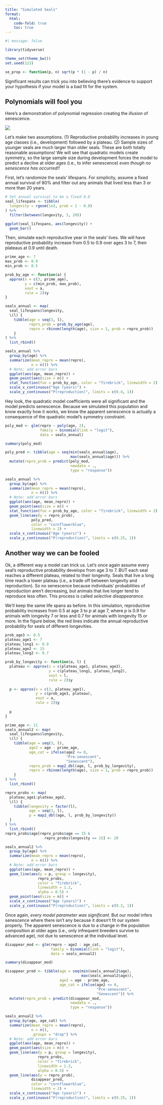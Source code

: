 ```yaml
---
title: "Simulated Seals"
format: 
  html:
    code-fold: true
    toc: true
---
```


```r
#| message: false

library(tidyverse)

theme_set(theme_bw())
set.seed(123)

se_prop <- function(p, n) sqrt(p * (1 - p) / n)

```

Significant results can trick you into believing there's evidence to support your hypothesis if your model is a bad fit for the system.

## Polynomials will fool you

Here's a demonstration of polynomial regression creating the *illusion* of senescence.

![](images/arrested-development-gob-bluth.gif)

Let's make two assumptions. (1) Reproductive probability increases in young age classes (i.e., development) followed by a plateau. (2) Sample sizes of younger seals are much larger than older seals. These are both totally reasonable assumptions! We will see that quadratic models create symmetry, so the large sample size during development forces the model to predict a decline at older ages (i.e., to infer senescence) *even though no senescence has occurred!!*

First, let's randomize the seals' lifespans. For simplicity, assume a fixed annual survival of 80% and filter out any animals that lived less than 3 or more than 20 years.

```r

# Set annual survival to be a fixed 0.8
seal_lifespans <- tibble(
  longevity = rgeom(1e3, prob = 1 - 0.8)
) %>% 
  filter(between(longevity, 3, 20))

ggplot(seal_lifespans, aes(longevity)) +
  geom_bar()

```

Then, simulate each reproductive year in the seals' lives. We will have reproductive probability increase from 0.5 to 0.9 over ages 3 to 7, then plateaus at 0.9 until death.

```r

prime_age <- 7
max_prob <- 0.9
min_prob <- 0.5

prob_by_age <- function(a) {
  approx(x = c(3, prime_age),
         y = c(min_prob, max_prob),
         xout = a,
         rule = 2)$y
}

seals_annual <- map(
  seal_lifespans$longevity,
  \(l) {
    tibble(age = seq(3, l),
           repro_prob = prob_by_age(age),
           repro = rbinom(length(age), size = 1, prob = repro_prob))
    }
) %>% 
  list_rbind()

seals_annual %>% 
  group_by(age) %>% 
  summarize(mean_repro = mean(repro),
            n = n()) %>% 
  # Note: add error bars
  ggplot(aes(age, mean_repro)) +
  geom_point(aes(size = n)) +
  stat_function(fun = prob_by_age, color = "firebrick", linewidth = 2) +
  scale_x_continuous("Age (years)") +
  scale_y_continuous("P(reproduction)", limits = c(0.4, 1))

```

Hey look, the quadratic model coefficients were all significant and the model predicts senescence. Because we simulated this population and know exactly how it works, we know the apparent senescence is actually a consequence of the quadratic model's symmetry constraint.

```r

poly_mod <- glm(repro ~ poly(age, 2), 
                family = binomial(link = "logit"),
                data = seals_annual)

summary(poly_mod)

poly_pred <- tibble(age = seq(min(seals_annual$age),
                              max(seals_annual$age))) %>% 
  mutate(repro_prob = predict(poly_mod, 
                              newdata = .,
                              type = "response"))

seals_annual %>% 
  group_by(age) %>% 
  summarize(mean_repro = mean(repro),
            n = n()) %>% 
  # Note: add error bars
  ggplot(aes(age, mean_repro)) +
  geom_point(aes(size = n)) +
  stat_function(fun = prob_by_age, color = "firebrick", linewidth = 2) +
  geom_line(aes(y = repro_prob), 
            poly_pred, 
            color = "cornflowerblue", 
            linewidth = 2) +
  scale_x_continuous("Age (years)") +
  scale_y_continuous("P(reproduction)", limits = c(0.25, 1))
```

## Another way we can be fooled

Ok, a different way a model can trick us. Let's once again assume every seal's reproductive probability develops from age 3 to 7. BUT each seal reaches a different plateau, related to their longevity. Seals that live a long time reach a lower plateau (i.e., a trade off between longevity and reproduction). So no senescence because individuals' probabilities of reproduction aren't decreasing, but animals that live longer tend to reproduce less often. This process is called *selective disappearance*.

We'll keep the same life spans as before. In this simulation, reproductive probability increases from 0.5 at age 3 to *p* at age 7, where *p* is 0.9 for animals with longevity 7 or less and 0.7 for animals with longevity 15 or more. In the figure below, the red lines indicate the annual reproductive probability for seals of different longevities.

```r

prob_age3 <- 0.5
plateau_age1 <- 7
plateau_long1 <- 0.9
plateau_age2 <- 15
plateau_long2 <- 0.7

prob_by_longevity <- function(a, l) {
  plateau <- approx(x = c(plateau_age1, plateau_age2),
                    y = c(plateau_long1, plateau_long2),
                    xout = l,
                    rule = 2)$y
  
  p <- approx(x = c(3, plateau_age1),
              y = c(prob_age3, plateau),
              xout = a,
              rule = 2)$y
  
  p
}

prime_age <- 11
seals_annual2 <- map(
  seal_lifespans$longevity,
  \(l) {
    tibble(age = seq(3, l),
           age2 = age - prime_age,
           age_cat = ifelse(age2 <= 0,
                            "Pre-senescent",
                            "Senescent"),
           repro_prob = map2_dbl(age, l, prob_by_longevity),
           repro = rbinom(length(age), size = 1, prob = repro_prob))
    }
) %>% 
  list_rbind()

repro_probs <- map(
  plateau_age1:plateau_age2,
  \(l) {
    tibble(longevity = factor(l),
           age = seq(3, l),
           p = map2_dbl(age, l, prob_by_longevity))
  }
) %>% 
  list_rbind()
repro_probs$age[repro_probs$age == 15 &
                  repro_probs$longevity == 15] <- 20

seals_annual2 %>% 
  group_by(age) %>% 
  summarize(mean_repro = mean(repro),
            n = n()) %>% 
  # Note: add error bars
  ggplot(aes(age, mean_repro)) +
  geom_line(aes(y = p, group = longevity), 
               repro_probs,
               color = "firebrick", 
               linewidth = 1.2,
               alpha = 0.5) +
  geom_point(aes(size = n)) +
  scale_x_continuous("Age (years)") +
  scale_y_continuous("P(reproduction)", limits = c(0.2, 1))

```

Once again, *every model parameter was significant*. But our model infers senescence where there isn't any because it doesn't fit our system properly. The apparent senescence is due to a change in the population composition at older ages (i.e., only infrequent breeders survive to advanced age), not due to senescence at the individual level.

```r

disappear_mod <- glm(repro ~ age2 : age_cat, 
                     family = binomial(link = "logit"),
                     data = seals_annual2)

summary(disappear_mod)

disappear_pred <- tibble(age = seq(min(seals_annual2$age),
                                   max(seals_annual2$age)),
                         age2 = age - prime_age,
                         age_cat = ifelse(age2 <= 0,
                                          "Pre-senescent",
                                          "Senescent")) %>% 
  mutate(repro_prob = predict(disappear_mod, 
                              newdata = .,
                              type = "response"))

seals_annual2 %>% 
  group_by(age, age_cat) %>% 
  summarize(mean_repro = mean(repro),
            n = n(),
            .groups = "drop") %>% 
  # Note: add error bars
  ggplot(aes(age, mean_repro)) +
  geom_point(aes(size = n)) +
  geom_line(aes(y = p, group = longevity), 
               repro_probs,
               color = "firebrick", 
               linewidth = 1.2,
               alpha = 0.5) +
  geom_line(aes(y = repro_prob), 
            disappear_pred, 
            color = "cornflowerblue", 
            linewidth = 2) +
  scale_x_continuous("Age (years)") +
  scale_y_continuous("P(reproduction)", limits = c(0.25, 1))

```
